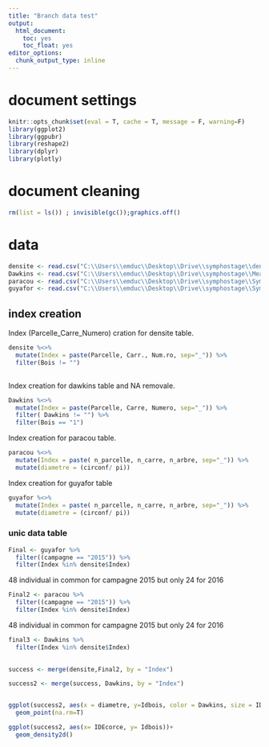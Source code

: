 ```yaml
---
title: "Branch data test"
output: 
  html_document:
    toc: yes
    toc_float: yes
editor_options: 
  chunk_output_type: inline
---
```

# document settings 

```r
knitr::opts_chunk$set(eval = T, cache = T, message = F, warning=F)
library(ggplot2)
library(ggpubr)
library(reshape2)
library(dplyr)
library(plotly)

```





# document cleaning 

```r
rm(list = ls()) ; invisible(gc());graphics.off()
```



# data 

```r
densite <- read.csv("C:\\Users\\emduc\\Desktop\\Drive\\symphostage\\densite sympho.csv",header = T, dec = ",", sep=";")
Dawkins <- read.csv("C:\\Users\\emduc\\Desktop\\Drive\\symphostage\\Measures - Individuals2.csv", header = T, dec=",", sep=";")
paracou <- read.csv("C:\\Users\\emduc\\Desktop\\Drive\\symphostage\\Symphonia_Paracou.csv",header = T, dec = ",", sep=";")
guyafor <- read.csv("C:\\Users\\emduc\\Desktop\\Drive\\symphostage\\Symphonia_Guyafor.csv",header = T, dec = ",", sep=",")
```



## index creation  

Index (Parcelle_Carre_Numero) cration for densite table.

```r
densite %<>% 
  mutate(Index = paste(Parcelle, Carr., Num.ro, sep="_")) %>% 
  filter(Bois != "")
 
```

Index creation for dawkins table and NA removale.

```r
Dawkins %<>% 
  mutate(Index = paste(Parcelle, Carre, Numero, sep="_")) %>% 
  filter( Dawkins != "") %>% 
  filter(Bois == "1")
```


Index creation for paracou  table.

```r
paracou %<>%  
  mutate(Index = paste( n_parcelle, n_carre, n_arbre, sep="_")) %>% 
  mutate(diametre = (circonf/ pi)) 
```

Index creation for guyafor table 

```r
guyafor %<>%  
  mutate(Index = paste( n_parcelle, n_carre, n_arbre, sep="_")) %>% 
  mutate(diametre = (circonf/ pi))
```



### unic data table 

```r
Final <- guyafor %>%
  filter((campagne == "2015")) %>% 
  filter(Index %in% densite$Index) 
```

48 individual in common for campagne 2015 but only 24 for 2016

```r
Final2 <- paracou %>%
  filter((campagne == "2015")) %>% 
  filter(Index %in% densite$Index) 
```

48 individual in common for campagne 2015 but only 24 for 2016


```r
final3 <- Dawkins %>% 
  filter(Index %in% densite$Index) 
  
```

```r
success <- merge(densite,Final2, by = "Index")

success2 <- merge(success, Dawkins, by = "Index")



```





```r
ggplot(success2, aes(x = diametre, y=Idbois, color = Dawkins, size = IDEcorce ))+
  geom_point(na.rm=T)
```

```r
ggplot(success2, aes(x= IDEcorce, y= Idbois))+
  geom_density2d()
```


